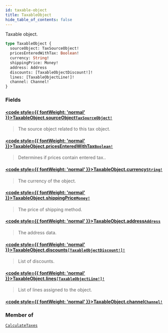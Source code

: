 ```yaml
---
id: taxable-object
title: TaxableObject
hide_table_of_contents: false
---
```








Taxable object.

```graphql
type TaxableObject {
  sourceObject: TaxSourceObject!
  pricesEnteredWithTax: Boolean!
  currency: String!
  shippingPrice: Money!
  address: Address
  discounts: [TaxableObjectDiscount!]!
  lines: [TaxableObjectLine!]!
  channel: Channel!
}
```


### Fields

#### [<code style={{ fontWeight: 'normal' }}>TaxableObject.<b>sourceObject</b></code>](#)<Bullet />[`TaxSourceObject!`](../../../developer/api-reference/unions/tax-source-object) <Badge class="secondary" text="non-null"/> <Badge class="secondary" text="union"/>
> The source object related to this tax object.
> 

#### [<code style={{ fontWeight: 'normal' }}>TaxableObject.<b>pricesEnteredWithTax</b></code>](#)<Bullet />[`Boolean!`](../../../developer/api-reference/scalars/boolean) <Badge class="secondary" text="non-null"/> <Badge class="secondary" text="scalar"/>
> Determines if prices contain entered tax..
> 

#### [<code style={{ fontWeight: 'normal' }}>TaxableObject.<b>currency</b></code>](#)<Bullet />[`String!`](../../../developer/api-reference/scalars/string) <Badge class="secondary" text="non-null"/> <Badge class="secondary" text="scalar"/>
> The currency of the object.
> 

#### [<code style={{ fontWeight: 'normal' }}>TaxableObject.<b>shippingPrice</b></code>](#)<Bullet />[`Money!`](../../../developer/api-reference/objects/money) <Badge class="secondary" text="non-null"/> <Badge class="secondary" text="object"/>
> The price of shipping method.
> 

#### [<code style={{ fontWeight: 'normal' }}>TaxableObject.<b>address</b></code>](#)<Bullet />[`Address`](../../../developer/api-reference/objects/address) <Badge class="secondary" text="object"/>
> The address data.
> 

#### [<code style={{ fontWeight: 'normal' }}>TaxableObject.<b>discounts</b></code>](#)<Bullet />[`[TaxableObjectDiscount!]!`](../../../developer/api-reference/objects/taxable-object-discount) <Badge class="secondary" text="non-null"/> <Badge class="secondary" text="object"/>
> List of discounts.
> 

#### [<code style={{ fontWeight: 'normal' }}>TaxableObject.<b>lines</b></code>](#)<Bullet />[`[TaxableObjectLine!]!`](../../../developer/api-reference/objects/taxable-object-line) <Badge class="secondary" text="non-null"/> <Badge class="secondary" text="object"/>
> List of lines assigned to the object.
> 

#### [<code style={{ fontWeight: 'normal' }}>TaxableObject.<b>channel</b></code>](#)<Bullet />[`Channel!`](../../../developer/api-reference/objects/channel) <Badge class="secondary" text="non-null"/> <Badge class="secondary" text="object"/>
> 
> 



### Member of

[`CalculateTaxes`](../../../developer/api-reference/objects/calculate-taxes)  <Badge class="secondary" text="object"/>



